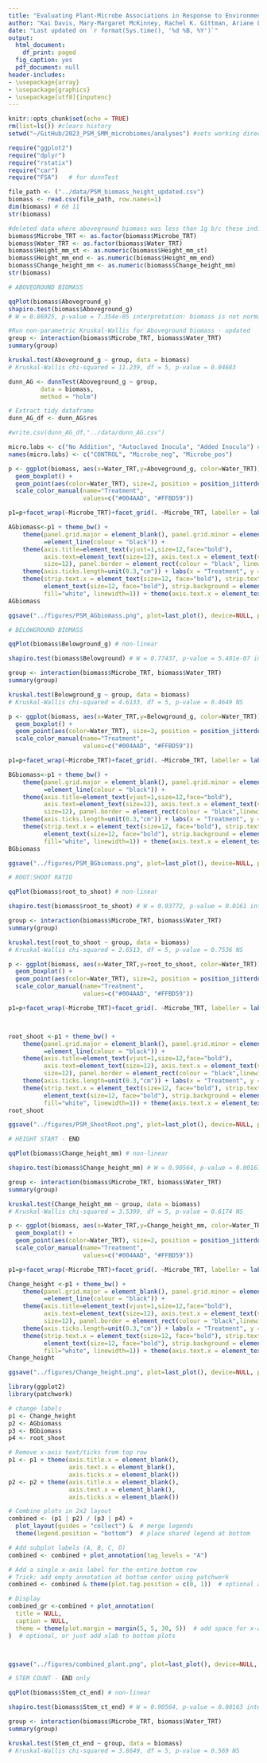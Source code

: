 ```yaml
---
title: "Evaluating Plant-Microbe Associations in Response to Environmental Stressors to Enhance Salt Marsh Restoration (plant height and biomass)"
author: "Kai Davis, Mary-Margaret McKinney, Rachel K. Gittman, Ariane L. Peralta"
date: "Last updated on `r format(Sys.time(), '%d %B, %Y')`"
output:
  html_document:
    df_print: paged
  fig_caption: yes
  pdf_document: null
header-includes:
- \usepackage{array}
- \usepackage{graphics}
- \usepackage[utf8]{inputenc}
---
```


```r
knitr::opts_chunk$set(echo = TRUE)
rm(list=ls()) #clears history
setwd("~/GitHub/2023_PSM_SMM_microbiomes/analyses") #sets working directory

require("ggplot2")
require("dplyr")
require("rstatix")
require("car")
require("FSA")   # for dunnTest
```

```r
file_path <- ("../data/PSM_biomass_height_updated.csv") 
biomass <- read.csv(file_path, row.names=1)
dim(biomass) # 60 11
str(biomass)

#deleted data where aboveground biomass was less than 1g b/c these individuals were new growth after original stem died
biomass$Microbe_TRT <- as.factor(biomass$Microbe_TRT)
biomass$Water_TRT <- as.factor(biomass$Water_TRT)
biomass$Height_mm_st <- as.numeric(biomass$Height_mm_st)
biomass$Height_mm_end <- as.numeric(biomass$Height_mm_end)
biomass$Change_height_mm <- as.numeric(biomass$Change_height_mm)
str(biomass)

# ABOVEGROUND BIOMASS

qqPlot(biomass$Aboveground_g)
shapiro.test(biomass$Aboveground_g)
# W = 0.86925, p-value = 7.354e-05 interpretation: biomass is not normally distributed

#Run non-parametric Kruskal-Wallis for Aboveground biomass - updated
group <- interaction(biomass$Microbe_TRT, biomass$Water_TRT)
summary(group)

kruskal.test(Aboveground_g ~ group, data = biomass)
# Kruskal-Wallis chi-squared = 11.239, df = 5, p-value = 0.04683

dunn_AG <- dunnTest(Aboveground_g ~ group,
         data = biomass,
         method = "holm")

# Extract tidy dataframe
dunn_AG_df <- dunn_AG$res

#write.csv(dunn_AG_df,"../data/dunn_AG.csv")

micro.labs <- c("No Addition", "Autoclaved Inocula", "Added Inocula") #for facet labels
names(micro.labs) <- c("CONTROL", "Microbe_neg", "Microbe_pos")

p <- ggplot(biomass, aes(x=Water_TRT,y=Aboveground_g, color=Water_TRT)) + 
  geom_boxplot() +
  geom_point(aes(color=Water_TRT), size=2, position = position_jitterdodge())+ 
  scale_color_manual(name="Treatment", 
                     values=c("#004AAD", "#FFBD59")) 

p1=p+facet_wrap(~Microbe_TRT)+facet_grid(. ~Microbe_TRT, labeller = labeller(Microbe_TRT=micro.labs))

AGbiomass<-p1 + theme_bw() + 
    theme(panel.grid.major = element_blank(), panel.grid.minor = element_blank(), axis.line 
          =element_line(colour = "black")) + 
    theme(axis.title=element_text(vjust=1,size=12,face="bold"),
          axis.text=element_text(size=12), axis.text.x = element_text(vjust=1, hjust=1, 
          size=12), panel.border = element_rect(colour = "black", linewidth=1)) + 
    theme(axis.ticks.length=unit(0.3,"cm")) + labs(x = "Treatment", y = "Aboveground Biomass (g)") + 
    theme(strip.text.x = element_text(size=12, face="bold"), strip.text.y =   
          element_text(size=12, face="bold"), strip.background = element_rect(colour="black",
          fill="white", linewidth=1)) + theme(axis.text.x = element_text(vjust = 1, hjust = 0.5, angle = ))
AGbiomass

ggsave("../figures/PSM_AGbiomass.png", plot=last_plot(), device=NULL, path=NULL, scale=1, width=7, height=5, dpi=900, limitsize=TRUE)
```

```r
# BELOWGROUND BIOMASS

qqPlot(biomass$Belowground_g) # non-linear

shapiro.test(biomass$Belowground) # W = 0.77437, p-value = 5.481e-07 interpretation: biomass is not normally distributed

group <- interaction(biomass$Microbe_TRT, biomass$Water_TRT)
summary(group)

kruskal.test(Belowground_g ~ group, data = biomass)
# Kruskal-Wallis chi-squared = 4.6133, df = 5, p-value = 0.4649 NS

p <- ggplot(biomass, aes(x=Water_TRT,y=Belowground_g, color=Water_TRT)) + 
  geom_boxplot() +
  geom_point(aes(color=Water_TRT), size=2, position = position_jitterdodge())+ 
  scale_color_manual(name="Treatment", 
                     values=c("#004AAD", "#FFBD59")) 

p1=p+facet_wrap(~Microbe_TRT)+facet_grid(. ~Microbe_TRT, labeller = labeller(Microbe_TRT=micro.labs))

BGbiomass<-p1 + theme_bw() + 
    theme(panel.grid.major = element_blank(), panel.grid.minor = element_blank(), axis.line 
          =element_line(colour = "black")) + 
    theme(axis.title=element_text(vjust=1,size=12,face="bold"),
          axis.text=element_text(size=12), axis.text.x = element_text(vjust=1, hjust=1, 
          size=12), panel.border = element_rect(colour = "black",linewidth=1)) + 
    theme(axis.ticks.length=unit(0.3,"cm")) + labs(x = "Treatment", y = "Belowground Biomass (g)") + 
    theme(strip.text.x = element_text(size=12, face="bold"), strip.text.y =   
          element_text(size=12, face="bold"), strip.background = element_rect(colour="black",
          fill="white", linewidth=1)) + theme(axis.text.x = element_text(vjust = 1, hjust = 0.5, angle = ))
BGbiomass

ggsave("../figures/PSM_BGbiomass.png", plot=last_plot(), device=NULL, path=NULL, scale=1, width=7, height=5, dpi=900, limitsize=TRUE)
```

```r
# ROOT:SHOOT RATIO

qqPlot(biomass$root_to_shoot) # non-linear

shapiro.test(biomass$root_to_shoot) # W = 0.93772, p-value = 0.0161 interpretation: ratio not normally distributed

group <- interaction(biomass$Microbe_TRT, biomass$Water_TRT)
summary(group)

kruskal.test(root_to_shoot ~ group, data = biomass)
# Kruskal-Wallis chi-squared = 2.6513, df = 5, p-value = 0.7536 NS

p <- ggplot(biomass, aes(x=Water_TRT,y=root_to_shoot, color=Water_TRT)) + 
  geom_boxplot() +
  geom_point(aes(color=Water_TRT), size=2, position = position_jitterdodge())+ 
  scale_color_manual(name="Treatment", 
                     values=c("#004AAD", "#FFBD59")) 

p1=p+facet_wrap(~Microbe_TRT)+facet_grid(. ~Microbe_TRT, labeller = labeller(Microbe_TRT=micro.labs))



root_shoot <-p1 + theme_bw() + 
    theme(panel.grid.major = element_blank(), panel.grid.minor = element_blank(), axis.line 
          =element_line(colour = "black")) + 
    theme(axis.title=element_text(vjust=1,size=12,face="bold"),
          axis.text=element_text(size=12), axis.text.x = element_text(vjust=1, hjust=1, 
          size=12), panel.border = element_rect(colour = "black",linewidth=1)) + 
    theme(axis.ticks.length=unit(0.3,"cm")) + labs(x = "Treatment", y = "Root-to-Shoot Ratio (wt:wt)") + 
    theme(strip.text.x = element_text(size=12, face="bold"), strip.text.y =   
          element_text(size=12, face="bold"), strip.background = element_rect(colour="black",
          fill="white", linewidth=1)) + theme(axis.text.x = element_text(vjust = 1, hjust = 0.5, angle = ))
root_shoot

ggsave("../figures/PSM_ShootRoot.png", plot=last_plot(), device=NULL, path=NULL, scale=1, width=7, height=5, dpi=900, limitsize=TRUE)

```

```r
# HEIGHT START - END

qqPlot(biomass$Change_height_mm) # non-linear

shapiro.test(biomass$Change_height_mm) # W = 0.90564, p-value = 0.00163 interpretation: biomass is not normally distributed

group <- interaction(biomass$Microbe_TRT, biomass$Water_TRT)
summary(group)

kruskal.test(Change_height_mm ~ group, data = biomass)
# Kruskal-Wallis chi-squared = 3.5399, df = 5, p-value = 0.6174 NS

p <- ggplot(biomass, aes(x=Water_TRT,y=Change_height_mm, color=Water_TRT)) + 
  geom_boxplot() +
  geom_point(aes(color=Water_TRT), size=2, position = position_jitterdodge())+ 
  scale_color_manual(name="Treatment", 
                     values=c("#004AAD", "#FFBD59")) 

p1=p+facet_wrap(~Microbe_TRT)+facet_grid(. ~Microbe_TRT, labeller = labeller(Microbe_TRT=micro.labs))

Change_height <-p1 + theme_bw() + 
    theme(panel.grid.major = element_blank(), panel.grid.minor = element_blank(), axis.line 
          =element_line(colour = "black")) + 
    theme(axis.title=element_text(vjust=1,size=12,face="bold"),
          axis.text=element_text(size=12), axis.text.x = element_text(vjust=1, hjust=1, 
          size=12), panel.border = element_rect(colour = "black",linewidth=1)) + 
    theme(axis.ticks.length=unit(0.3,"cm")) + labs(x = "Treatment", y = "Change in Plant Height (mm)") + 
    theme(strip.text.x = element_text(size=12, face="bold"), strip.text.y =   
          element_text(size=12, face="bold"), strip.background = element_rect(colour="black",
          fill="white", linewidth=1)) + theme(axis.text.x = element_text(vjust = 1, hjust = 0.5, angle = ))
Change_height

ggsave("../figures/Change_height.png", plot=last_plot(), device=NULL, path=NULL, scale=1, width=7, height=5, dpi=900, limitsize=TRUE)
```

```r
library(ggplot2)
library(patchwork)

# change labels
p1 <- Change_height
p2 <- AGbiomass
p3 <- BGbiomass
p4 <- root_shoot

# Remove x-axis text/ticks from top row
p1 <- p1 + theme(axis.title.x = element_blank(),
                 axis.text.x = element_blank(),
                 axis.ticks.x = element_blank())
p2 <- p2 + theme(axis.title.x = element_blank(),
                 axis.text.x = element_blank(),
                 axis.ticks.x = element_blank())

# Combine plots in 2x2 layout
combined <- (p1 | p2) / (p3 | p4) +
  plot_layout(guides = "collect") &  # merge legends
  theme(legend.position = "bottom")  # place shared legend at bottom

# Add subplot labels (A, B, C, D)
combined <- combined + plot_annotation(tag_levels = "A")

# Add a single x-axis label for the entire bottom row
# Trick: add empty annotation at bottom center using patchwork
combined <- combined & theme(plot.tag.position = c(0, 1))  # optional adjustment of tags

# Display
combined_gr <-combined + plot_annotation(
  title = NULL,
  caption = NULL,
  theme = theme(plot.margin = margin(5, 5, 30, 5))  # add space for x-axis
)  # optional, or just add xlab to bottom plots



ggsave("../figures/combined_plant.png", plot=last_plot(), device=NULL, path=NULL, scale=1, width=12, height=7, dpi=900, limitsize=TRUE)
```

```r
# STEM COUNT - END only

qqPlot(biomass$Stem_ct_end) # non-linear

shapiro.test(biomass$Stem_ct_end) # W = 0.90564, p-value = 0.00163 interpretation: biomass is not normally distributed

group <- interaction(biomass$Microbe_TRT, biomass$Water_TRT)
summary(group)

kruskal.test(Stem_ct_end ~ group, data = biomass)
# Kruskal-Wallis chi-squared = 3.8649, df = 5, p-value = 0.569 NS
```
